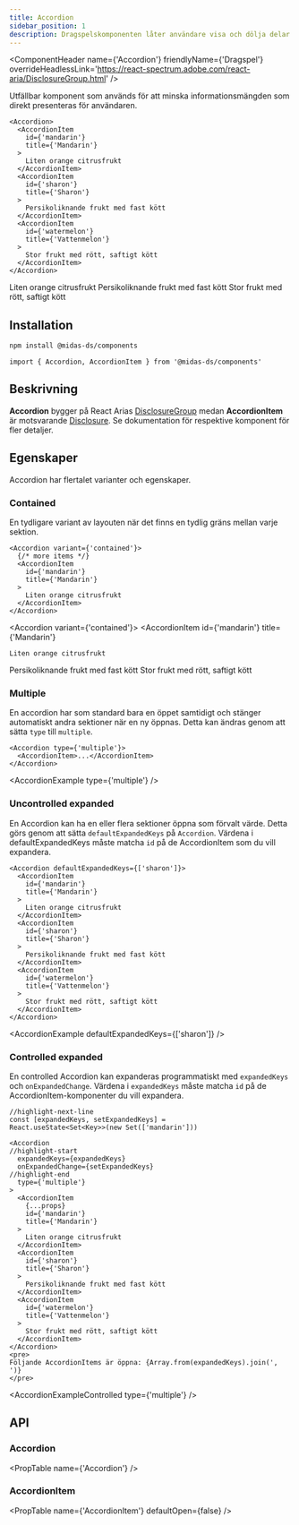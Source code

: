 ```yaml
---
title: Accordion
sidebar_position: 1
description: Dragspelskomponenten låter användare visa och dölja delar av relaterat innehåll på en sida.
---
```



<ComponentHeader
  name={'Accordion'}
  friendlyName={'Dragspel'}
  overrideHeadlessLink='https://react-spectrum.adobe.com/react-aria/DisclosureGroup.html'
/>

Utfällbar komponent som används för att minska informationsmängden som direkt presenteras för användaren.

```tsx
<Accordion>
  <AccordionItem
    id={'mandarin'}
    title={'Mandarin'}
  >
    Liten orange citrusfrukt
  </AccordionItem>
  <AccordionItem
    id={'sharon'}
    title={'Sharon'}
  >
    Persikoliknande frukt med fast kött
  </AccordionItem>
  <AccordionItem
    id={'watermelon'}
    title={'Vattenmelon'}
  >
    Stor frukt med rött, saftigt kött
  </AccordionItem>
</Accordion>
```

<div className={'card'}>
  <Accordion>
    <AccordionItem
      id={'mandarin'}
      title={'Mandarin'}
    >
      Liten orange citrusfrukt
    </AccordionItem>
    <AccordionItem
      id={'sharon'}
      title={'Sharon'}
    >
      Persikoliknande frukt med fast kött
    </AccordionItem>
    <AccordionItem
      id={'watermelon'}
      title={'Vattenmelon'}
    >
      Stor frukt med rött, saftigt kött
    </AccordionItem>
  </Accordion>
</div>

## Installation

```bash npm2yarn
npm install @midas-ds/components
```

```tsx
import { Accordion, AccordionItem } from '@midas-ds/components'
```

## Beskrivning

**Accordion** bygger på React Arias [DisclosureGroup](https://react-spectrum.adobe.com/react-aria/DisclosureGroup.html)
medan **AccordionItem** är motsvarande [Disclosure](https://react-spectrum.adobe.com/react-aria/Disclosure.html). Se
dokumentation för respektive komponent för fler detaljer.

## Egenskaper

Accordion har flertalet varianter och egenskaper.

### Contained

En tydligare variant av layouten när det finns en tydlig gräns mellan varje sektion.

```tsx
<Accordion variant={'contained'}>
  {/* more items */}
  <AccordionItem
    id={'mandarin'}
    title={'Mandarin'}
  >
    Liten orange citrusfrukt
  </AccordionItem>
</Accordion>
```

<Accordion variant={'contained'}>
  <AccordionItem
    id={'mandarin'}
    title={'Mandarin'}
  >
    Liten orange citrusfrukt
  </AccordionItem>
  <AccordionItem
    id={'sharon'}
    title={'Sharon'}
  >
    Persikoliknande frukt med fast kött
  </AccordionItem>
  <AccordionItem
    id={'watermelon'}
    title={'Vattenmelon'}
  >
    Stor frukt med rött, saftigt kött
  </AccordionItem>
</Accordion>

### Multiple

En accordion har som standard bara en öppet samtidigt och stänger automatiskt andra sektioner när en ny öppnas.
Detta kan ändras genom att sätta `type` till `multiple`.

```tsx
<Accordion type={'multiple'}>
  <AccordionItem>...</AccordionItem>
</Accordion>
```

<AccordionExample type={'multiple'} />

### Uncontrolled expanded

En Accordion kan ha en eller flera sektioner öppna som förvalt värde. Detta görs genom att sätta `defaultExpandedKeys`
på `Accordion`. Värdena i defaultExpandedKeys måste matcha `id` på de AccordionItem som du vill expandera.

```tsx title='uncontrolled'
<Accordion defaultExpandedKeys={['sharon']}>
  <AccordionItem
    id={'mandarin'}
    title={'Mandarin'}
  >
    Liten orange citrusfrukt
  </AccordionItem>
  <AccordionItem
    id={'sharon'}
    title={'Sharon'}
  >
    Persikoliknande frukt med fast kött
  </AccordionItem>
  <AccordionItem
    id={'watermelon'}
    title={'Vattenmelon'}
  >
    Stor frukt med rött, saftigt kött
  </AccordionItem>
</Accordion>
```

<AccordionExample defaultExpandedKeys={['sharon']} />

### Controlled expanded

En controlled Accordion kan expanderas programmatiskt med `expandedKeys` och `onExpandedChange`.
Värdena i `expandedKeys` måste matcha `id` på de AccordionItem-komponenter du vill expandera.
```tsx
//highlight-next-line
const [expandedKeys, setExpandedKeys] =
React.useState<Set<Key>>(new Set(['mandarin']))

<Accordion
//highlight-start
  expandedKeys={expandedKeys}
  onExpandedChange={setExpandedKeys}
//highlight-end
  type={'multiple'}
>
  <AccordionItem
    {...props}
    id={'mandarin'}
    title={'Mandarin'}
  >
    Liten orange citrusfrukt
  </AccordionItem>
  <AccordionItem
    id={'sharon'}
    title={'Sharon'}
  >
    Persikoliknande frukt med fast kött
  </AccordionItem>
  <AccordionItem
    id={'watermelon'}
    title={'Vattenmelon'}
  >
    Stor frukt med rött, saftigt kött
  </AccordionItem>
</Accordion>
<pre>
Följande AccordionItems är öppna: {Array.from(expandedKeys).join(', ')}
</pre>
```
<AccordionExampleControlled type={'multiple'} />

## API

### Accordion

<PropTable name={'Accordion'} />

### AccordionItem

<PropTable
  name={'AccordionItem'}
  defaultOpen={false}
/>
